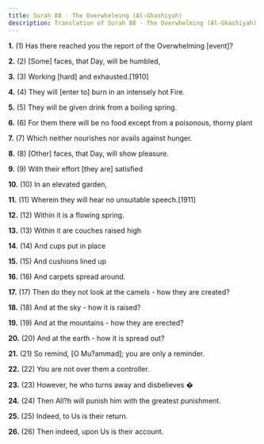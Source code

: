 ```yaml
---
title: Surah 88 - The Overwhelming (Al-Ghashiyah)
description: Translation of Surah 88 - The Overwhelming (Al-Ghashiyah)
---
```


**1.** (1) Has there reached you the report of the Overwhelming [event]?

**2.** (2) [Some] faces, that Day, will be humbled,

**3.** (3) Working [hard] and exhausted.[1910]

**4.** (4) They will [enter to] burn in an intensely hot Fire.

**5.** (5) They will be given drink from a boiling spring.

**6.** (6) For them there will be no food except from a poisonous, thorny plant

**7.** (7) Which neither nourishes nor avails against hunger.

**8.** (8) [Other] faces, that Day, will show pleasure.

**9.** (9) With their effort [they are] satisfied

**10.** (10) In an elevated garden,

**11.** (11) Wherein they will hear no unsuitable speech.[1911]

**12.** (12) Within it is a flowing spring.

**13.** (13) Within it are couches raised high

**14.** (14) And cups put in place

**15.** (15) And cushions lined up

**16.** (16) And carpets spread around.

**17.** (17) Then do they not look at the camels - how they are created?

**18.** (18) And at the sky - how it is raised?

**19.** (19) And at the mountains - how they are erected?

**20.** (20) And at the earth - how it is spread out?

**21.** (21) So remind, [O Mu?ammad]; you are only a reminder.

**22.** (22) You are not over them a controller.

**23.** (23) However, he who turns away and disbelieves �

**24.** (24) Then All?h will punish him with the greatest punishment.

**25.** (25) Indeed, to Us is their return.

**26.** (26) Then indeed, upon Us is their account.

